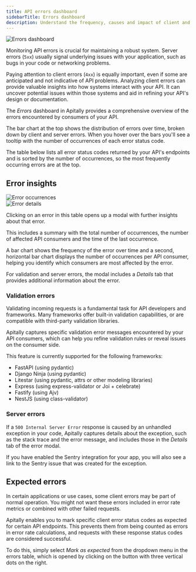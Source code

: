 ```yaml
---
title: API errors dashboard
sidebarTitle: Errors dashboard
description: Understand the frequency, causes and impact of client and server errors.
---
```


<Card>
  <div style={{ margin: "-1.5rem" }}>
    <img src="https://assets.apitally.io/docs/errors-2.webp" alt="Errors dashboard" />
  </div>
</Card>


Monitoring API errors is crucial for maintaining a robust system.
Server errors (`5xx`) usually signal underlying issues with your application, such as bugs in your code or networking problems.

Paying attention to client errors (`4xx`) is equally important, even if some are anticipated and not indicative of API problems.
Analyzing client errors can provide valuable insights into how systems interact with your API.
It can uncover potential issues within those systems and aid in refining your API's design or documentation.

The *Errors* dashboard in Apitally provides a comprehensive overview of the errors encountered by consumers of your API.

The bar chart at the top shows the distribution of errors over time, broken down by client and server errors.
When you hover over the bars you'll see a tooltip with the number of occurrences of each error status code.

The table below lists all error status codes returned by your API's endpoints and is sorted by the number of occurrences, so the most frequently occurring errors are at the top.

## Error insights

<CardGroup cols={2}>
  <Card>
    <div style={{ margin: "-1.5rem" }}>
      <img src="https://assets.apitally.io/docs/error-occurrences-2.webp" alt="Error occurrences" />
    </div>
  </Card>
  <Card>
    <div style={{ margin: "-1.5rem" }}>
      <img src="https://assets.apitally.io/docs/error-details-2.webp" alt="Error details" />
    </div>
  </Card>
</CardGroup>

Clicking on an error in this table opens up a modal with further insights about that error.

This includes a summary with the total number of occurrences, the number of affected API consumers and the time of the last occurrence.

A bar chart shows the frequency of the error over time and a second, horizontal bar chart displays the number of occurrences per API consumer, helping you identify which consumers are most affected by the error.

For validation and server errors, the modal includes a *Details* tab that provides additional information about the error.

### Validation errors

Validating incoming requests is a fundamental task for API developers and frameworks.
Many frameworks offer built-in validation capabilities, or are compatible with third-party validation libraries.

Apitally captures specific validation error messages encountered by your API consumers, which can help you refine validation rules or reveal issues on the consumer side.

This feature is currently supported for the following frameworks:

- FastAPI (using pydantic)
- Django Ninja (using pydantic)
- Litestar (using pydantic, attrs or other modeling libraries)
- Express (using express-validator or Joi + celebrate)
- Fastify (using Ajv)
- NestJS (using class-validator)

### Server errors

If a `500 Internal Server Error` response is caused by an unhandled exception in your code, Apitally captures details about the exception, such as the stack trace and the error message, and includes those in the *Details* tab of the error modal.

If you have enabled the Sentry integration for your app, you will also see a link to the Sentry issue that was created for the exception.

## Expected errors

In certain applications or use cases, some client errors may be part of normal operation.
You might not want these errors included in error rate metrics or combined with other failed requests.

Apitally enables you to mark specific client error status codes as expected for certain API endpoints.
This prevents them from being counted as errors in error rate calculations, and requests with these response status codes are considered successful.

To do this, simply select *Mark as expected* from the dropdown menu in the errors table, which is opened by clicking on the button with three vertical dots on the right.
